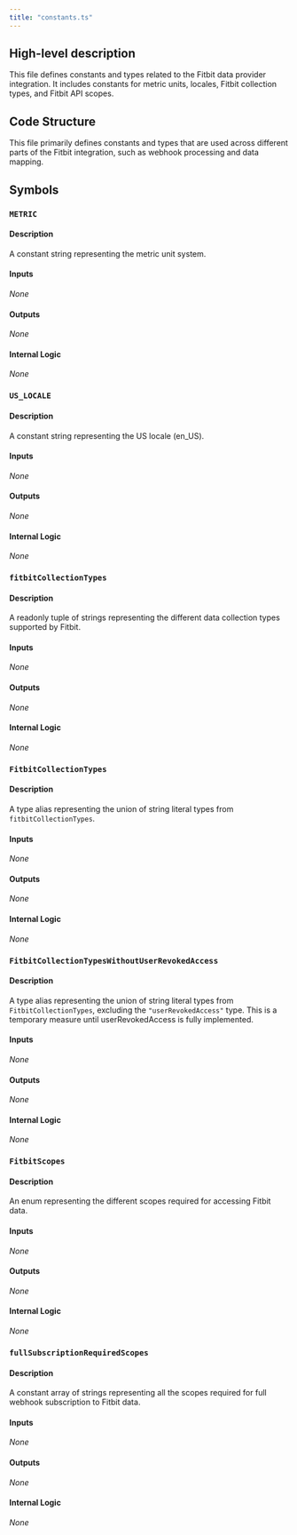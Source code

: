 ```yaml
---
title: "constants.ts"
---
```


## High-level description
This file defines constants and types related to the Fitbit data provider integration. It includes constants for metric units, locales, Fitbit collection types, and Fitbit API scopes.

## Code Structure
This file primarily defines constants and types that are used across different parts of the Fitbit integration, such as webhook processing and data mapping.

## Symbols
### `METRIC`
#### Description
A constant string representing the metric unit system.

#### Inputs
_None_

#### Outputs
_None_

#### Internal Logic
_None_

### `US_LOCALE`
#### Description
A constant string representing the US locale (en_US).

#### Inputs
_None_

#### Outputs
_None_

#### Internal Logic
_None_

### `fitbitCollectionTypes`
#### Description
A readonly tuple of strings representing the different data collection types supported by Fitbit.

#### Inputs
_None_

#### Outputs
_None_

#### Internal Logic
_None_

### `FitbitCollectionTypes`
#### Description
A type alias representing the union of string literal types from `fitbitCollectionTypes`.

#### Inputs
_None_

#### Outputs
_None_

#### Internal Logic
_None_

### `FitbitCollectionTypesWithoutUserRevokedAccess`
#### Description
A type alias representing the union of string literal types from `FitbitCollectionTypes`, excluding the `"userRevokedAccess"` type. This is a temporary measure until userRevokedAccess is fully implemented.

#### Inputs
_None_

#### Outputs
_None_

#### Internal Logic
_None_

### `FitbitScopes`
#### Description
An enum representing the different scopes required for accessing Fitbit data.

#### Inputs
_None_

#### Outputs
_None_

#### Internal Logic
_None_

### `fullSubscriptionRequiredScopes`
#### Description
A constant array of strings representing all the scopes required for full webhook subscription to Fitbit data.

#### Inputs
_None_

#### Outputs
_None_

#### Internal Logic
_None_
